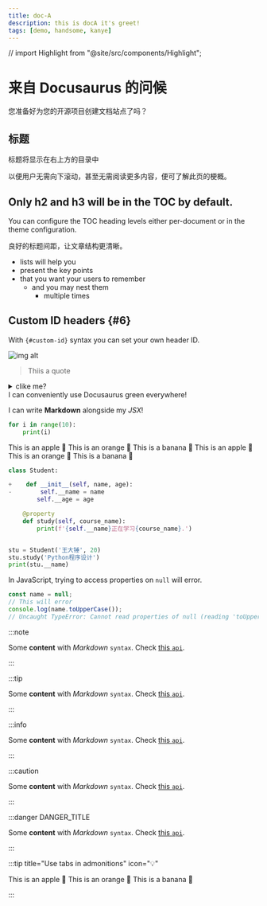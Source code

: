 ```yaml
---
title: doc-A
description: this is docA it's greet!
tags: [demo, handsome, kanye]
---
```


// import Highlight from "@site/src/components/Highlight";

# 来自 Docusaurus 的问候

您准备好为您的开源项目创建文档站点了吗？

## 标题

标题将显示在右上方的目录中

以便用户无需向下滚动，甚至无需阅读更多内容，便可了解此页的梗概。

## Only h2 and h3 will be in the TOC by default.

You can configure the TOC heading levels either per-document or in the theme configuration.

良好的标题间距，让文章结构更清晰。

- lists will help you
- present the key points
- that you want your users to remember
  - and you may nest them
    - multiple times

## Custom ID headers {#6}

With `{#custom-id}` syntax you can set your own header ID.

![img alt](./pic.jpeg)

> Thiis a quote

<details>
  <summary>clike me?</summary>
  <h1>hello</h1>
</details>
I can conveniently use <highlight color="#25c2a0">Docusaurus green</highlight> everywhere!

I can write **Markdown** alongside my _JSX_!

```python title="example.py"
for i in range(10):
    print(i)
```


<Tabs defaultValue="orange" className="unique-tabs">
  <TabItem value="apple" label="Apple">
    This is an apple 🍎
  </TabItem>
  <TabItem value="orange" label="Orange">
    This is an orange 🍊
  </TabItem>
  <TabItem value="banana" label="Banana">
    This is a banana 🍌
  </TabItem>
</Tabs>

<Tabs className="unique-tabs">
  <TabItem value="Apple">This is an apple 🍎</TabItem>
  <TabItem value="Orange">This is an orange 🍊</TabItem>
  <TabItem value="Banana">This is a banana 🍌</TabItem>
</Tabs>

```python {1,3-5,6} title="class.py" showLineNumbers
class Student:

+    def __init__(self, name, age):
-        self.__name = name
        self.__age = age

    @property
    def study(self, course_name):
        print(f'{self.__name}正在学习{course_name}.')


stu = Student('王大锤', 20)
stu.study('Python程序设计')
print(stu.__name)
```

In JavaScript, trying to access properties on `null` will error.

```js showLineNumbers
const name = null;
// This will error
console.log(name.toUpperCase());
// Uncaught TypeError: Cannot read properties of null (reading 'toUpperCase')
```

:::note

Some **content** with _Markdown_ `syntax`. Check [this `api`](#).

:::

:::tip

Some **content** with _Markdown_ `syntax`. Check [this `api`](#).

:::

:::info

Some **content** with _Markdown_ `syntax`. Check [this `api`](#).

:::

:::caution

Some **content** with _Markdown_ `syntax`. Check [this `api`](#).

:::

:::danger DANGER_TITLE

Some **content** with _Markdown_ `syntax`. Check [this `api`](#).

:::

:::tip title="Use tabs in admonitions" icon="💡"

<Tabs>
  <TabItem value="apple" label="Apple">
    This is an apple 🍎
  </TabItem>
  <TabItem value="orange" label="Orange">
    This is an orange 🍊
  </TabItem>
  <TabItem value="banana" label="Banana">
    This is a banana 🍌
  </TabItem>
</Tabs>

:::
